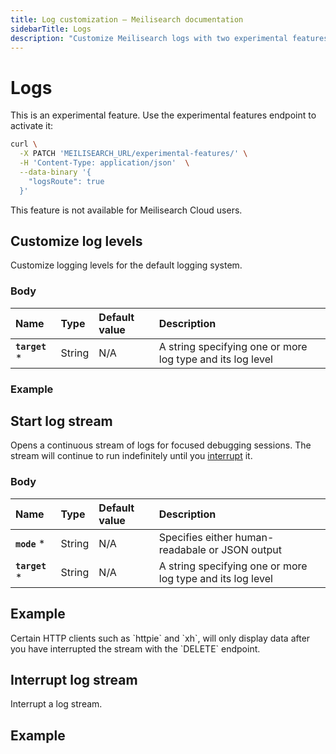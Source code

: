 ```yaml
---
title: Log customization — Meilisearch documentation
sidebarTitle: Logs
description: "Customize Meilisearch logs with two experimental features: --experimental-logs-mode and --experimental-enable-logs-route."
---
```


# Logs <NoticeTag type="experimental" label="experimental" />

<Note>
This is an experimental feature. Use the experimental features endpoint to activate it:

```sh
curl \
  -X PATCH 'MEILISEARCH_URL/experimental-features/' \
  -H 'Content-Type: application/json'  \
  --data-binary '{
    "logsRoute": true
  }'
```

This feature is not available for Meilisearch Cloud users.
</Note>

## Customize log levels

<RouteHighlighter method="POST" route="/logs/stderr"/>

Customize logging levels for the default logging system.

### Body

| Name                              | Type   | Default value | Description                                                                                                                                     |
| :-------------------------------- | :----- | :------------ | :---------------------------------------------------------------------------------------------------------------------------------------------- |
| **`target`** *       | String  | N/A           | A string specifying one or more log type and its log level                                                                              |

### Example

<CodeSamples id="experimental_post_logs_stderr_1" />

## Start log stream

<RouteHighlighter method="POST" route="/logs/stream"/>

Opens a continuous stream of logs for focused debugging sessions. The stream will continue to run indefinitely until you [interrupt](#interrupt-log-stream) it.

### Body

| Name                              | Type   | Default value | Description                                                                                                                                     |
| :-------------------------------- | :----- | :------------ | :---------------------------------------------------------------------------------------------------------------------------------------------- |
| **`mode`** *       | String  | N/A           | Specifies either human-readabale or JSON output                                                                              |
| **`target`** *       | String  | N/A           | A string specifying one or more log type and its log level                                                                              |

## Example

<CodeSamples id="experimental_post_logs_stream_1" />

<Warning>
Certain HTTP clients such as `httpie` and `xh`, will only display data after you have interrupted the stream with the `DELETE` endpoint.
</Warning>

## Interrupt log stream

<RouteHighlighter method="DELETE" route="/logs/stream"/>

Interrupt a log stream.

## Example

<CodeSamples id="experimental_delete_logs_stream_1" />
